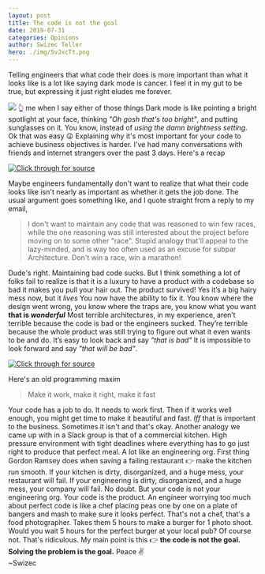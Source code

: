 ```yaml
---
layout: post
title: The code is not the goal
date: 2019-07-31
categories: Opinions
author: Swizec Teller
hero: ./img/5vJxcTt.png
---
```


Telling engineers that what code their does is more important than what it looks like is a lot like saying dark mode is cancer. I feel it in my gut to be true, but expressing it just right eludes me forever.



![](./img/5vJxcTt.png) 👆 me when I say either of those things Dark mode is like pointing a bright spotlight at your face, thinking _"Oh gosh that's too bright"_, and putting sunglasses on it. You know, instead of _using the damn brightness setting_. Ok that was easy 😛 Explaining why it's most important for your code to achieve business objectives is harder. I've had many conversations with friends and internet strangers over the past 3 days. Here's a recap

[![Click through for source](./img/screenshot-1564588513671.png)](https://twitter.com/Swizec/status/1155897409332846592)

Maybe engineers fundamentally don't want to realize that what their code looks like isn't nearly as important as whether it gets the job done. The usual argument goes something like, and I quote straight from a reply to my email,

> I don't want to maintain any code that was reasoned to win few races, while the one reasoning was still interested about the project before moving on to some other "race". Stupid analogy that'll appeal to the lazy-minded, and is way too often used as an excuse for subpar Architecture. Don't win a race, win a marathon!

Dude's right. Maintaining bad code sucks. But I think something a lot of folks fail to realize is that it is a luxury to have a product with a codebase so bad it makes you pull your hair out. The product survived! Yes it’s a big hairy mess now, but it _lives_ You now have the ability to fix it. You know where the design went wrong, you know where the traps are, you know what you want **that is _wonderful_** Most terrible architectures, in my experience, aren’t terrible because the code is bad or the engineers sucked. They’re terrible because the whole product was still trying to figure out what it even wants to be and do. It’s easy to look back and say _"that is bad"_ It is impossible to look forward and say _"that will be bad"_.

[![Click through for source](./img/screenshot-1564588513763.png)](https://twitter.com/rkopac/status/1155927292440223745)

Here's an old programming maxim

> Make it work, make it right, make it fast

Your code has a job to do. It needs to work first. Then if it works well enough, you might get time to make it beautiful and fast. _Iff_ that is important to the business. Sometimes it isn't and that's okay. Another analogy we came up with in a Slack group is that of a commercial kitchen. High pressure environment with tight deadlines where everything has to go just right to produce that perfect meal. A lot like an engineering org. First thing Gordon Ramsey does when saving a failing restaurant 👉 make the kitchen run smooth. If your kitchen is dirty, disorganized, and a huge mess, your restaurant will fail. If your engineering is dirty, disorganized, and a huge mess, your company will fail. No doubt. But your code is not your engineering org. Your code is the product. An engineer worrying too much about perfect code is like a chef placing peas one by one on a plate of bangers and mash to make sure it looks perfect. That's not a chef, that's a food photographer. Takes them 5 hours to make a burger for 1 photo shoot. Would you wait 5 hours for the perfect burger at your local pub? Of course not. That's ridiculous. My main point is this 👉 **the code is not the goal. Solving the problem is the goal.** Peace ✌️  
~Swizec
